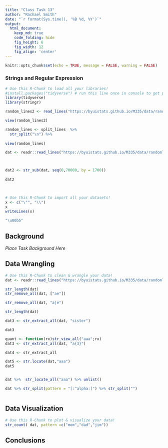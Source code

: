 ```yaml
---
title: "Class Task 13"
author: "Rachael Smith"
date: "`r format(Sys.time(), '%B %d, %Y')`"
output:
  html_document:  
    keep_md: true
    code_folding: hide
    fig_height: 6
    fig_width: 12
    fig_align: 'center'
---
```


```r
knitr::opts_chunk$set(echo = TRUE, message = FALSE, warning = FALSE)
```

### Strings and Regular Expression

```r
# Use this R-Chunk to load all your libraries!
#install.packages("tidyverse") # run this line once in console to get package
library(tidyverse)
library(stringr)

```


```r
random_lines2 <- read_lines("https://byuistats.github.io/M335/data/randomletters.txt")

view(random_lines2)

random_lines <- split_lines  %>% 
  str_split("\n") %>% 
  
view(random_lines)
```


```r

dat <- readr::read_lines("https://byuistats.github.io/M335/data/randomletters.txt")



dat2 <- str_sub(dat, seq(0,70000, by = 1700))
  
dat2

                            
```


```r
# Use this R-Chunk to import all your datasets!
x <- c("\"", "\\")
x
writeLines(x)

"\u00b5"
```

## Background

_Place Task Background Here_

## Data Wrangling

```r
# Use this R-Chunk to clean & wrangle your data!
dat <- readr::read_lines("https://byuistats.github.io/M335/data/randomletters.txt")

str_length(dat)
str_remove_all(dat, ["ae"])

str_remove_all(dat, "a|e")

str_length(dat)

dat3 <- str_extract_all(dat, "sister")

dat3

quant <- function(rx)str_view_all("aaa";rx)
dat3 <- str_extract_all(dat, "a{3}")

dat4 <- str_extract_all 

dat5 <- str.locate(dat,"aaa")
dat5


dat %>%  str_locate_all("aaa") %>% unlist()

dat %>% str_split(pattern = "[:^alpha:]") %>% str_split("")



```

## Data Visualization

```r
# Use this R-Chunk to plot & visualize your data!
str_count( dat, pattern =c("mom","dad","jim"))
```

## Conclusions
